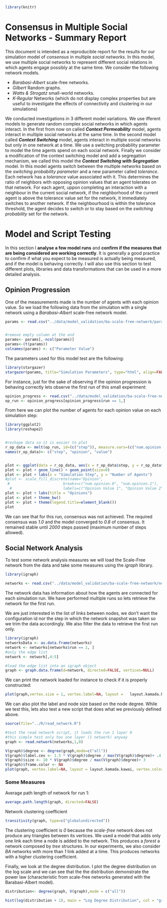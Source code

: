 ```r
library(knitr)
```


Consensus in Multiple Social Networks - Summary Report
======================================================
This document is intended as a reproducible report for the results 
for our simulation model of _consensus_ in multiple _social networks_. In this model, we
use multiple social networks to represent different social relations in which agents engage possibly at the same time.
We consider the following network models.

* _Barabasi-Albert_ scale-free networks.
* _Gilbert_ Random graphs.
* _Watts & Strogatz_ small-world networks.
* _K-Regular_ Networks (which do not display complex properties but are useful to investigate the effects of connectivity and clustering in our simulations) 

We conducted investigations in 3 different model variations. We use ifferent models to generate random complex social networks in which agents interact. In the first from now on called _**Context Permeability**_ model, agents interact in multiple social networks at the same time. In the second model called _**Context Switching**_ model, agents interact in multiple social networks but only in one network at a time. We use a switching probability parameter to model the time agents spend on each social network. Finally we consider a modification of the context switching model 
and add a segregation mechanism, we called this model the _**Context Switching with Segregation**_ model. In this model agents switch between the multiple networks based on the _switching probability parameter_ and a new parameter called _tolerance_. Each network has a _tolerance_ value associated with it. This determines the ratio of neighbors with opposing opinion values that an agent tolerates on that network. For each agent, uppon completing an interaction with a neighbour in the current social network, if the neighborhood of the current agent is above the tolerance value set for the network, it immediately switches to another network. If the neighbourhood is within the tolerance threshold, the agent decides to switch or to stay based on the _switching probability_ set for the network.


# Model and Script Testing#
In this section I **analyse a few model runs** and **confirm if the measures that are being considered 
are working correctly**. It is generally a good practice to confirm if what you expect to 
be measured is actually being measured, and if the model is behaving correctly. I will also use this section to test different plots, libraries and data transformations that can be used in a more detailed analysis.

## Opinion Progression ##
One of the measurements made is the number of agents with each opinion value. So we load the following data
from the simulation with a single network using a _Barabasi-Albert_ scale-free network model.

```r
params <- read.csv("../data/model_validation/ba-scale-free-network/param-space_2014-04-08_12:34:57experiment:0_.csv", header=TRUE, sep=";")


#remove empty column at the end
params<- params[,-ncol(params)] 
params<-(t(params))
colnames(params) <- c("Parameter Value")
```


The parameters used for this model test are the following: 

```r
library(stargazer)
stargazer(params, title="Simulation Parameters", type="html", align=FALSE)
```


For instance, just for the sake of observing if the opinion progression is behaving correctly
lets observe the first run of this small experiment: 
```r
opinion_progress <- read.csv("../data/model_validation/ba-scale-free-network/opinion_progress.csv", sep=";")
op_run <- opinion_progress[opinion_progress$run == 1,]
```

From here we can plot the number of agents for each opinion value on each simulation step:
```r
library(ggplot2)
library(reshape2)


#reshape data so it is easier to plot
r_op_data <- melt(op_run, id=(c("step")), measure.vars=(c("num.opinion.0","num.opinion.1")))
names(r_op_data)<- c("step", "opinion", "value")


plot <- ggplot(data = r_op_data, aes(x = r_op_data$step, y = r_op_data$value , color=r_op_data$opinion))
plot <- plot + geom_line() + geom_point(size=0)
plot <- plot + labs(x = "Simulation Step", y = "Number of Agents")
#plot <- scale_fill_discrete(name="Opinion",
 #                        breaks=c("num.opinion.0", "num.opinion.1"),
  #                       labels=c("Opinion Value 1", "Opinion Value 2"))
plot <- plot + labs(title = "Opinions")
plot <- plot + theme_bw()
plot <- plot + theme(legend.title=element_blank())
plot

```
We can see that for this run, consensus was not achieved. The required consensus was _1.0_ and 
the model converged to _0.8_ of consensus. It remained stable until _2000_ steps passed (maximum number of steps allowed).

## Social Network Analysis ##
To test some network analysis measures we will load the Scale-Free network from the data and take 
some measures using the _igraph_ library.

```r
library(igraph)
```

```r
networks <- read.csv("../data/model_validation/ba-scale-free-network/networks.csv", sep=";", quote="")
```

The network data has information about how the agents are connected for each simulation run. We have performed 
multiple runs so lets retrieve the network for the first run. 

We are just interested in the list of links between nodes, we don't want the configuration id nor the step 
in which the network snapshot was taken so we trim the data accordingly. We also filter the data to retrieve the
first run only.

```r
library(igraph)
networksData <- as.data.frame(networks)
network <- networks[networks$run == 1, ]
#only the edge list
network <- network[,4:5] 

#load the edge list into an igraph object
graph <- graph.data.frame(d=network, directed=FALSE, vertices=NULL)
```

We can print the network loaded for instance to check if it is properly constructed:
```r
plot(graph,vertex.size = 1, vertex.label=NA, layout =   layout.kamada.kawai)
```
We can also plot the label and node size based on the node degree. While we test this, lets also 
test a new script that does what we previously defined above. 
```r
source(file="../R/read_network.R")

#test the read network script, it loads the run 1 layer 0
#this simple test only has one layer (1 network) anyway
graph <- read.network(networks,1,0)

V(graph)$degree <- degree(graph,mode=c("all"))
V(graph)$label.cex <- 1.5 * V(graph)$degree / max(V(graph)$degree)+ .4
V(graph)$size <- 10 * V(graph)$degree / max(V(graph)$degree)+ 3
V(graph)$frame.color <- NA
plot(graph, vertex.label=NA, layout = layout.kamada.kawai, vertex.color="Gray")
```



### Some Measures

Average path length of network for run 1: 

```r
average.path.length(graph, directed=FALSE)
```

Network clustering coefficient
```r
transitivity(graph, type=c("globalundirected"))
```
The clustering coefficient is _0_ because the _scale-free_ network does not produce any triangles between its vertices. We used a model that adds only one link each time a node is added to the network. This produces a _forest_ a network composed by _tree_ structures. In our experiments, we also consider _BA_ networks with more than _1_ link added at a time. This produces networks with a higher clustering coefficient. 

Finally, we look at the degree distribution. I plot the degree distribution on the log scale and we can see that the the  distribution demonstrate the power law (characteristic from scale-free networks generated with the Barabasi-Albert model).

```r

distribution<- degree(graph, V(graph),mode = c("all"))

hist(log(distribution + 1), main = "Log Degree Distribution", col = "green") 

```